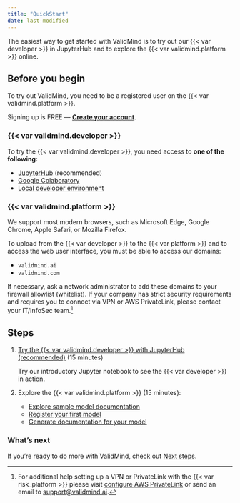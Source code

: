 ```yaml
---
title: "QuickStart"
date: last-modified
---
```


The easiest way to get started with ValidMind is to try out our {{< var developer >}} in JupyterHub and to explore the {{< var validmind.platform >}} online. 

## Before you begin

To try out ValidMind, you need to be a registered user on the {{< var validmind.platform >}}.

::: {.callout title="Need an account for ValidMind?"}
Signing up is FREE — **[Create your account]({{< var vm_url_us1 >}})**.
:::

### {{< var validmind.developer >}}

To try the {{< var validmind.developer >}}, you need access to **one of the following:**

- [JupyterHub](developer/try-with-jupyterhub.qmd) (recommended)
- [Google Colaboratory](developer/try-with-colab.qmd)
- [Local developer environment](developer/try-in-your-own-environment.qmd)

### {{< var validmind.platform >}}

We support most modern browsers, such as Microsoft Edge, Google Chrome, Apple Safari, or Mozilla Firefox.

To upload from the {{< var developer >}} to the {{< var platform >}} and to access the web user interface, you must be able to access our domains:

- `validmind.ai`
- `validmind.com`

If necessary, ask a network administrator to add these domains to your firewall allowlist (whitelist). If your company has strict security requirements and requires you to connect via VPN or AWS PrivateLink, please contact your IT/InfoSec team.[^1]

## Steps

1. [Try the {{< var validmind.developer >}} with JupyterHub (recommended)](developer/try-with-jupyterhub.qmd) (15 minutes)

   Try our introductory Jupyter notebook to see the {{< var developer >}} in action. 

2. Explore the {{< var validmind.platform >}} (15 minutes):

    - [Explore sample model documentation](platform/explore-sample-model-documentation.qmd)
    - [Register your first model](platform/register-your-first-model.qmd)
    - [Generate documentation for your model](platform/generate-documentation-for-your-model.qmd)

### What's next

If you're ready to do more with ValidMind, check out [Next steps](platform/next-steps.qmd).


<!-- FOOTNOTES -->

[^1]: For additional help setting up a VPN or PrivateLink with the {{< var risk_platform >}} please visit [configure AWS PrivateLink](/guide/configuration/configure-aws-privatelink.qmd) or send an email to <support@validmind.ai>.

